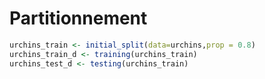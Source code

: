 # Partitionnement {#partitionnement}

```r
urchins_train <- initial_split(data=urchins,prop = 0.8)
urchins_train_d <- training(urchins_train)
urchins_test_d <- testing(urchins_train)
```

